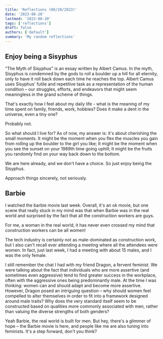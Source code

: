 ```yaml
---
title: 'Reflections (08/20/2023)'
date: '2023-08-20'
lastmod: '2023-08-20'
tags: ['reflections']
draft: false
authors: ['default']
summary: 'My random reflections'
---
```

<TOCInline toc={props.toc} exclude="Introduction" />

## Enjoy being a Sisyphus
"The Myth of Sisyphus" is an essay written by Albert Camus. In the myth, Sisyphus is condemned by the gods to roll a boulder up a hill for all eternity, only to have it roll back down each time he reaches the top.
Albert Camus uses Sisyphus' futile and repetitive task as a representation of the human condition – our struggles, efforts, and endeavors that might seem meaningless in the grand scheme of things.

That's exactly how I feel about my daily life - what is the meaning of my time spent on family, friends, work, hobbies?
Does it make a dent in the universe, even a tiny one?

Probably not.

So what should I live for?  As of now, my answer is: it's about cherishing the small moments. It might be the moment when you flex the muscles you gain from rolling up the boulder to the girl you like;
It might be the moment when you see the sunset on your 1989th time going uphill; It might be the fruits you randomly find on your way back down to the bottom.

We are here already, and we don't have a choice. So just enjoy being the Sisyphus.

Approach things sincerely, not seriously.

## Barbie
I watched the barbie movie last week. Overall, it's an ok movie, but one scene that really stuck in my mind was that when Barbie was in the real world and surprised by the fact that all the construction workers are guys.

For me, a woman in the real world, it has never even crossed my mind that construction workers can be all women!

The tech industry is certainly not as male-dominated as construction work, but I also can't recall ever attending a meeting where all the attendees were women. In fact, just last week, I had a meeting with about 15 males, and I was the only female.

I still remember the chat I had with my friend Dragon, a fervent feminist. We were talking about the fact that individuals who are more assertive (and sometimes even aggressive) tend to find greater success in the workplace, often with the aggressive ones being predominantly male.
At the time I was thinking: women can and should adapt and become more assertive.
However, Dragon posed an intriguing question – why should women feel compelled to alter themselves in order to fit into a framework designed around male traits? Why does the very standard itself seem to be constructed based on qualities more commonly associated with men, rather than valuing the diverse strengths of both genders?

Yeah Barbie, the real world is built for men. But hey, there's a glimmer of hope – the Barbie movie is here, and people like me are also tuning into feminists. It's a step forward, don't you think?
